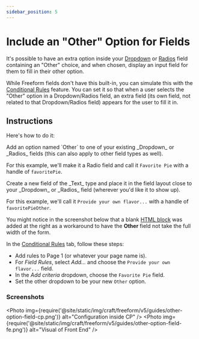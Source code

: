 ```yaml
---
sidebar_position: 5
---
```



# Include an "Other" Option for Fields

It's possible to have an extra option inside your [Dropdown](../../forms/fields.mdx#dropdown) or [Radios](../../forms/fields.mdx#radios) field containing an "Other" choice, and when chosen, display an input field for them to fill in their other option.

While Freeform fields don't have this built-in, you can simulate this with the [Conditional Rules](../../forms/conditional-rules.mdx) feature. You can set it so that when a user selects the "Other" option in a Dropdown/Radios field, an extra field (its own field, not related to that Dropdown/Radios field) appears for the user to fill it in.

## Instructions

Here's how to do it:

<VerticalStepWrapper>
<StepMarkdown>
Add an option named `Other` to one of your existing _Dropdown_ or _Radios_ fields (this can also apply to other field types as well).

For this example, we'll make it a Radio field and call it `Favorite Pie` with a handle of `favoritePie`.

</StepMarkdown>
<StepMarkdown>
Create a new field of the _Text_ type and place it in the field layout close to your _Dropdown_ or _Radios_ field (wherever you'd like it to show up).

For this example, we'll call it `Provide your own flavor...` with a handle of `favoritePieOther`.

You might notice in the screenshot below that a blank [HTML block](../../forms/fields.mdx#html) was added at the right as a workaround to have the **Other** field not take the full width of the form.

</StepMarkdown>
<StepMarkdown>

In the [Conditional Rules](../../forms/conditional-rules.mdx) tab, follow these steps:

- Add rules to Page 1 (or whatever your page name is).
- For _Field Rules_, select _Add..._ and choose the `Provide your own flavor...` field.
- In the _Add criteria_ dropdown, choose the `Favorite Pie` field.
- Set the other dropdown to be your new `Other` option.

</StepMarkdown>
</VerticalStepWrapper>

### Screenshots

<Photo
  img={require('@site/static/img/craft/freeform/v5/guides/other-option-field-cp.png')}
  alt="Configuration inside CP"
/>
<Photo
  img={require('@site/static/img/craft/freeform/v5/guides/other-option-field-fe.png')}
  alt="Visual of Front End"
/>
